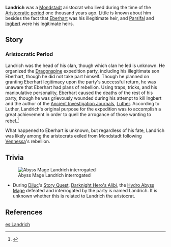 {{Character Infobox
|type             = Historical
|deceased         = Past
|affiliation      = Mondstadt Aristocracy
|region           = Mondstadt
}}
'''Landrich''' was a [[Mondstadt]] aristocrat who lived during the time of the [[Timeline#The Aristocratic Period|Aristocratic period]] one thousand years ago. Little is known about him besides the fact that [[Eberhart]] was his illegitimate heir, and [[Parsifal]] and [[Ingbert]] were his legitimate heirs.

==Story==
===Aristocratic Period===
Landrich was the head of his clan, though which clan he led is unknown. He organized the [[Dragonspine]] expedition party, including his illegitimate son Eberhart, though he did not take part himself. Though he planned on granting Eberhart legitimacy upon the party's successful return, he was unaware that Eberhart had plans of rebellion. Using traps, tricks, and his manipulative personality, Eberhart caused the deaths of the rest of his party, though he was grievously wounded during his attempt to kill Ingbert and the author of the [[Ancient Investigation Journal]]s, [[Luther]]. According to Luther, Landrich's original purpose for the expedition was to accomplish a great achievement in order to quell the arrogance of those wanting to rebel.<ref>{{Ref/Book|Ancient Investigation Journal: Part I}}</ref>

What happened to Eberhart is unknown, but regardless of his fate, Landrich was likely among the aristocrats exiled from Mondstadt following [[Vennessa]]'s rebellion.

==Trivia==
[[File:Miscellaneous Diluc Story Quest Hydro Abyss Mage.png|thumb|Abyss Mage Landrich interrogated]]
* During [[Diluc]]'s [[Story Quest]], [[Darknight Hero's Alibi]], the [[Hydro Abyss Mage]] defeated and interrogated by the party is named Landrich. It is unknown whether this is related to Landrich the aristocrat.
{{Clr}}

==References==
{{Reflist}}

[[es:Landrich]]